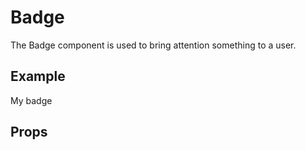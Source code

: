 
<Meta title="3. Components|Badge" component={Badge} />

# Badge

The Badge component is used to bring attention something to a user.

## Example

<Preview>
    <Story name="Default">
        <ThemeProvider>
            <Badge variant="primary">My badge</Badge>
        </ThemeProvider>
    </Story>
</Preview>

## Props

<Props of={Badge} />
